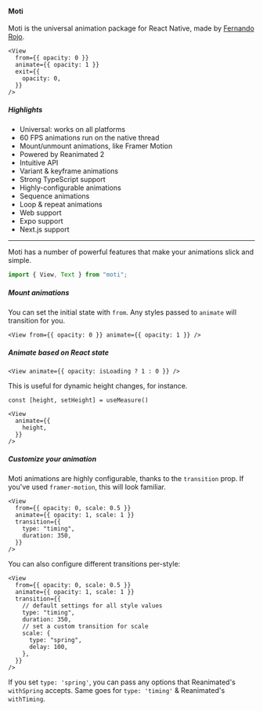 #### Moti

Moti is the universal animation package for React Native, made by [Fernando Rojo](https://twitter.com/fernandotherojo).

```tsx
<View
  from={{ opacity: 0 }}
  animate={{ opacity: 1 }}
  exit={{
    opacity: 0,
  }}
/>
```

##### Highlights

- Universal: works on all platforms
- 60 FPS animations run on the native thread
- Mount/unmount animations, like Framer Motion
- Powered by Reanimated 2
- Intuitive API
- Variant & keyframe animations
- Strong TypeScript support
- Highly-configurable animations
- Sequence animations
- Loop & repeat animations
- Web support
- Expo support
- Next.js support

---

Moti has a number of powerful features that make your animations slick and simple.

```ts
import { View, Text } from "moti";
```

##### Mount animations

You can set the initial state with `from`. Any styles passed to `animate` will transition for you.

```tsx
<View from={{ opacity: 0 }} animate={{ opacity: 1 }} />
```

##### Animate based on React state

```tsx
<View animate={{ opacity: isLoading ? 1 : 0 }} />
```

This is useful for dynamic height changes, for instance.

```tsx
const [height, setHeight] = useMeasure()

<View
  animate={{
    height,
  }}
/>
```

##### Customize your animation

Moti animations are highly configurable, thanks to the `transition` prop. If you've used `framer-motion`, this will look familiar.

```tsx
<View
  from={{ opacity: 0, scale: 0.5 }}
  animate={{ opacity: 1, scale: 1 }}
  transition={{
    type: "timing",
    duration: 350,
  }}
/>
```

You can also configure different transitions per-style:

```tsx
<View
  from={{ opacity: 0, scale: 0.5 }}
  animate={{ opacity: 1, scale: 1 }}
  transition={{
    // default settings for all style values
    type: "timing",
    duration: 350,
    // set a custom transition for scale
    scale: {
      type: "spring",
      delay: 100,
    },
  }}
/>
```

If you set `type: 'spring'`, you can pass any options that Reanimated's `withSpring` accepts. Same goes for `type: 'timing'` & Reanimated's `withTiming`.
